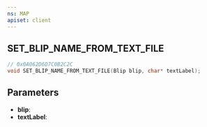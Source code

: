 ```yaml
---
ns: MAP
apiset: client
---
```

## SET_BLIP_NAME_FROM_TEXT_FILE

```c
// 0x0A062D6D7C0B2C2C
void SET_BLIP_NAME_FROM_TEXT_FILE(Blip blip, char* textLabel);
```


## Parameters
* **blip**:
* **textLabel**: